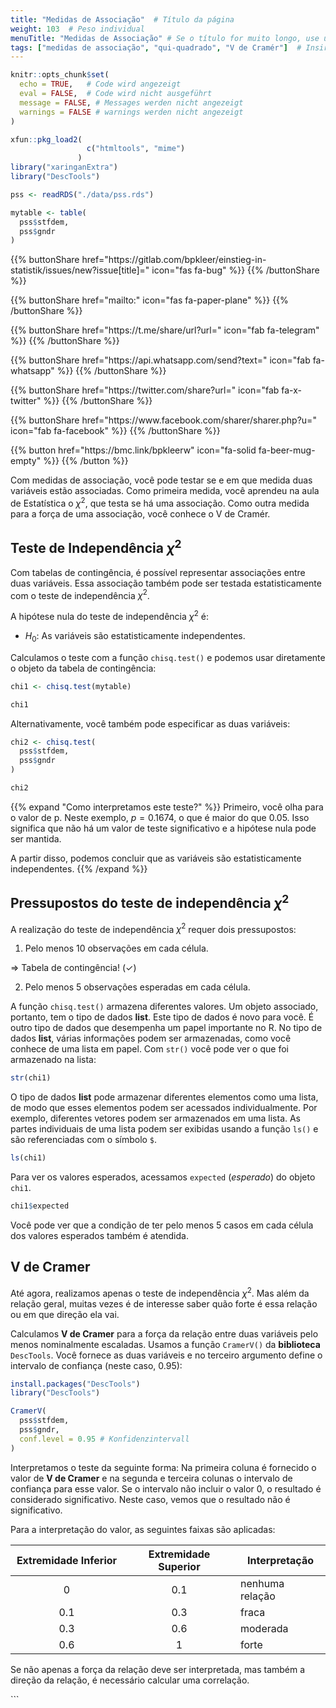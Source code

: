 ```yaml
---
title: "Medidas de Associação"  # Título da página
weight: 103  # Peso individual
menuTitle: "Medidas de Associação" # Se o título for muito longo, use um título curto aqui
tags: ["medidas de associação", "qui-quadrado", "V de Cramér"]  # Insira tags aqui; Abreviação do que acontece na página
---
```

```r
knitr::opts_chunk$set(
  echo = TRUE,   # Code wird angezeigt
  eval = FALSE,  # Code wird nicht ausgeführt
  message = FALSE, # Messages werden nicht angezeigt
  warnings = FALSE # warnings werden nicht angezeigt
)

xfun::pkg_load2(
                 c("htmltools", "mime")
               )
library("xaringanExtra")
library("DescTools")

pss <- readRDS("./data/pss.rds")

mytable <- table(
  pss$stfdem, 
  pss$gndr
)
```

{{% buttonShare href=\"https\:\/\/gitlab.com\/bpkleer\/einstieg-in-statistik\/issues\/new?issue[title]=\" icon=\"fas fa-bug\" %}} {{% /buttonShare %}} 

{{% buttonShare href=\"mailto\:\" icon=\"fas fa-paper-plane\" %}} {{% /buttonShare %}}

{{% buttonShare href=\"https\:\/\/t.me\/share\/url?url=\" icon=\"fab fa-telegram\" %}} {{% /buttonShare %}}

{{% buttonShare href=\"https\:\/\/api.whatsapp.com\/send?text=\" icon=\"fab fa-whatsapp\" %}} {{% /buttonShare %}}

{{% buttonShare href=\"https\:\/\/twitter.com\/share?url=\" icon=\"fab fa-x-twitter\" %}} {{% /buttonShare %}}

{{% buttonShare href=\"https\:\/\/www.facebook.com\/sharer\/sharer.php?u=\" icon=\"fab fa-facebook\" %}} {{% /buttonShare %}}

{{% button href=\"https\:\/\/bmc.link\/bpkleerw\" icon=\"fa-solid fa-beer-mug-empty\" %}} {{% /button %}}

Com medidas de associação, você pode testar se e em que medida duas variáveis estão associadas. Como primeira medida, você aprendeu na aula de Estatística o $\chi^2$, que testa se há uma associação. Como outra medida para a força de uma associação, você conhece o V de Cramér.

## Teste de Independência $\chi^2$
Com tabelas de contingência, é possível representar associações entre duas variáveis. Essa associação também pode ser testada estatisticamente com o teste de independência $\chi^2$.

A hipótese nula do teste de independência $\chi^2$ é:

- $H_0:$ As variáveis são estatisticamente independentes.

Calculamos o teste com a função `chisq.test()` e podemos usar diretamente o objeto da tabela de contingência:
```r
chi1 <- chisq.test(mytable)

chi1
```

Alternativamente, você também pode especificar as duas variáveis:
```r
chi2 <- chisq.test(
  pss$stfdem, 
  pss$gndr
)

chi2
```

{{% expand \"Como interpretamos este teste?\" %}}
Primeiro, você olha para o valor de p. Neste exemplo, $p = 0.1674$, o que é maior do que $0.05$. Isso significa que não há um valor de teste significativo e a hipótese nula pode ser mantida.

A partir disso, podemos concluir que as variáveis são estatisticamente independentes.
{{% /expand %}}

## Pressupostos do teste de independência $\chi^2$
A realização do teste de independência $\chi^2$ requer dois pressupostos:

1. Pelo menos $10$ observações em cada célula.

$\Rightarrow$ Tabela de contingência! ($\checkmark$)

2. Pelo menos $5$ observações esperadas em cada célula.

A função `chisq.test()` armazena diferentes valores. Um objeto associado, portanto, tem o tipo de dados **list**. Este tipo de dados é novo para você. É outro tipo de dados que desempenha um papel importante no R. No tipo de dados **list**, várias informações podem ser armazenadas, como você conhece de uma lista em papel. Com `str()` você pode ver o que foi armazenado na lista:
```r
str(chi1)
```

O tipo de dados **list** pode armazenar diferentes elementos como uma lista, de modo que esses elementos podem ser acessados individualmente. Por exemplo, diferentes vetores podem ser armazenados em uma lista. As partes individuais de uma lista podem ser exibidas usando a função `ls()` e são referenciadas com o símbolo `$`.

```r
ls(chi1)
```

Para ver os valores esperados, acessamos `expected` (*esperado*) do objeto `chi1`.
```r
chi1$expected
```

Você pode ver que a condição de ter pelo menos $5$ casos em cada célula dos valores esperados também é atendida.

## V de Cramer
Até agora, realizamos apenas o teste de independência $\chi^2$. Mas além da relação geral, muitas vezes é de interesse saber quão forte é essa relação ou em que direção ela vai.

Calculamos **V de Cramer** para a força da relação entre duas variáveis pelo menos nominalmente escaladas. Usamos a função `CramerV()` da **biblioteca** `DescTools`. Você fornece as duas variáveis e no terceiro argumento define o intervalo de confiança (neste caso, $0.95$):

```r
install.packages("DescTools")
library("DescTools")
```
```r
CramerV(
  pss$stfdem,       
  pss$gndr,          
  conf.level = 0.95 # Konfidenzintervall
)  
```

Interpretamos o teste da seguinte forma: Na primeira coluna é fornecido o valor de **V de Cramer** e na segunda e terceira colunas o intervalo de confiança para esse valor. Se o intervalo não incluir o valor $0$, o resultado é considerado significativo. Neste caso, vemos que o resultado não é significativo.

Para a interpretação do valor, as seguintes faixas são aplicadas:

| Extremidade Inferior | Extremidade Superior | Interpretação     |
| :-------------------: | :-------------------: | ----------------- |
| $0$                     | $0.1$                     | nenhuma relação   |
| $0.1$                   | $0.3$                     | fraca             |
| $0.3$                   | $0.6$                     | moderada          |
| $0.6$                   | $1$                       | forte             |

Se não apenas a força da relação deve ser interpretada, mas também a direção da relação, é necessário calcular uma correlação. 

```
